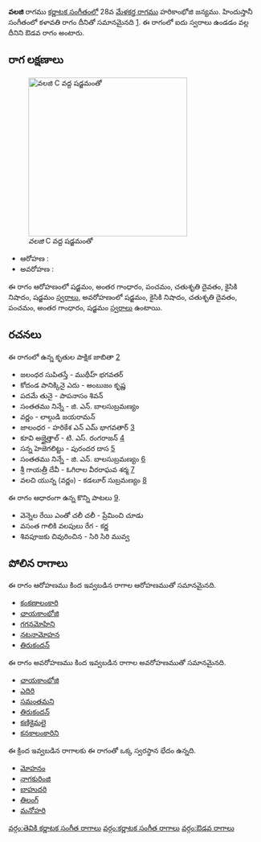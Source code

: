 {{Infobox ragam
	| name          	= వలజి
	| synonym	    	= 
	| mela          	= 
	| chakra        	= 
	| janaka        	= 
	| type          	= ఔడవ
	| arohanam      	= {{svaraC|S|G3|P|D2|N2|S'}} 
	| avarohanam    	= {{svaraC|S'|N2|D2|P|G3|S}}
	| jeeva         	=
	| chhaya        	=
	| nyasa         	=
	| vishesha      	= 
	| equivalent  		= కళావతి
}}
{{కర్ణాటక సంగీత రాగాలు}}
'''వలజి''' రాగము [[కర్ణాటక సంగీతం]]లో 28వ [[మేళకర్త రాగము]] హరికాంభోజి జన్యము.  హిందుస్తానీ సంగీతంలో కళావతి రాగం దీనితో సమానమైనది [https://karnatik.com/hcragatable.shtml]. ఈ రాగంలో ఐదు స్వరాలు ఉండడం వల్ల దీనిని ఔడవ రాగం అంటారు.


==రాగ లక్షణాలు==
[[Image:valaji_kb2wiki.png|thumb|right|316px|''వలజి'' C వద్ద షడ్జమంతో]]

* ఆరోహణ : {{svaraC|S|G3|P|D2|N2|S'}} 
* అవరోహణ : {{svaraC|S'|N2|D2|P|G3|S}}

ఈ రాగం ఆరోహణంలో షడ్జమం, అంతర గాంధారం, పంచమం, చతుశృతి దైవతం, కైసికి నిషాదం, షడ్జమం [[స్వరాలు]], అవరోహణంలో షడ్జమం, కైసికి నిషాదం, చతుశృతి దైవతం, పంచమం, అంతర గాంధారం, షడ్జమం [[స్వరాలు]] ఉంటాయి.

==రచనలు==
ఈ రాగంలో ఉన్న కృతుల పాక్షిక జాబితా [https://github.com/ssrihari/ragavardhini/blob/master/ragas/kritis.psv]
* జలంధర సుపితస్తే - ముథీహ్ భగవతర్
* కోదండ పానిక్కినై ఎదు - అంబుజం కృష్ణ
* పదమే తునై - పాపనాసం  శివన్
* సంతతము నిన్నే - జి. ఎన్. బాలసుబ్రమణ్యం
* వర్ణం - లాల్గుడి జయరామన్
* జాలంధర - హరికేశ ఎన్ ఎమ్ భాగవతార్ [http://www.karnatik.com/c1010.shtml]
* కూవి అజ్హైత్తాల్ - టి. ఎస్. రంగరాజన్ [http://www.karnatik.com/c1705.shtml]
* సన్న హెజెగలిట్టు - పురందర దాస [http://www.karnatik.com/c1828.shtml]
* సంతతము నిన్నే - జి. ఎన్. బాలసుబ్రమణ్యం [http://www.karnatik.com/c3077.shtml]
* శ్రీ గాయత్రీ దేవీ - ఓగిరాల వీరరాఘవ శర్మ [http://www.karnatik.com/c1207.shtml]
* వలచి యున్న  (వర్ణం) - కడలూర్  సుబ్రమణ్యం [http://www.karnatik.com/c2601.shtml]

ఈ రాగం ఆధారంగా ఉన్న కొన్ని పాటలు [http://rksanka.tripod.com/music/rslist.html].
* వెన్నెల రేయి ఎంతో చలీ చలీ - ప్రేమించి చూడు
* వసంత గాలికి వలపులు రేగ - కర్ణ
* శివపూజకు చివురించిన - సిరి సిరి మువ్వ




==పోలిన రాగాలు==
ఈ రాగం ఆరోహణము కింద ఇవ్వబడిన రాగాల ఆరోహణముతో సమానమైనది.
* [[కంకణాలంకారి]]
* [[ ఛాయకాంభోజి]]
* [[గగనమోహిని]]
* [[నటనామోహన]]
* [[తిరుకందన్]]

ఈ రాగం అవరోహణము కింద ఇవ్వబడిన రాగాల అవరోహణముతో సమానమైనది.
* [[ ఛాయకాంభోజి]]
* [[ఎదిరి]]
* [[సమంతమని]]
* [[తిరుకందన్]]
* [[కణికైమలై]]
* [[కనకాలంకారిని]]

ఈ క్రింద ఇవ్వబడిన రాగాలకు ఈ రాగంతో ఒక్క స్వరస్థాన భేదం ఉన్నది.
* [[మోహనం]]
* [[నాగకురింజి]]
* [[బాహుదరి]]
* [[తిలంగ్]]
* [[మనోహరి]]



[[వర్గం:తెవికి కర్ణాటక సంగీత రాగాలు]]
[[వర్గం:కర్ణాటక సంగీత రాగాలు]]
[[వర్గం:ఔడవ రాగాలు]]